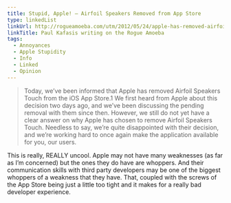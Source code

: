```yaml
---
title: Stupid, Apple! — Airfoil Speakers Removed from App Store
type: linkedList
linkUrl: http://rogueamoeba.com/utm/2012/05/24/apple-has-removed-airfoil-speakers-touch-from-the-ios-app-store/
linkTitle: Paul Kafasis writing on the Rogue Amoeba
tags:
  - Annoyances
  - Apple Stupidity
  - Info
  - Linked
  - Opinion
---
```


> Today, we’ve been informed that Apple has removed Airfoil Speakers Touch from the iOS App Store.1 We first heard from Apple about this decision two days ago, and we’ve been discussing the pending removal with them since then. However, we still do not yet have a clear answer on why Apple has chosen to remove Airfoil Speakers Touch. Needless to say, we’re quite disappointed with their decision, and we’re working hard to once again make the application available for you, our users.

This is really, REALLY uncool. Apple may not have many weaknesses (as far as I’m concerned) but the ones they do have are whoppers. And their communication skills with third party developers may be one of the biggest whoppers of a weakness that they have. That, coupled with the screws of the App Store being just a little too tight and it makes for a really bad developer experience.

